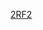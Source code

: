 {{Linescore
| Date = 3月15日
| Time = 18:00
| Location = [[沛可公園球場]]
| Road = {{bb|VEN}} | RoadAbr = 委內瑞拉
| R1 = 0 | R2 = 0 | R3 = 1 | R4 = 0 | R5 = 0 | R6 = 0 | R7 = 1 | R8 = 0 | R9 = 0 | RR = 2 | RH = 5 | RE = 2
| Home = '''{{bb|USA}}''' | HomeAbr = 美國
| H1 = 0 | H2 = 0 | H3 = 0 | H4 = 0 | H5 = 0 | H6 = 0 | H7 = 1 | H8 = 3 | H9 = X | HR = 4 | HH = 11 | HE = 1
| WP = [[Pat Neshek]] (1-0)
| LP = {{link-en|Hector Rondon|Héctor Rondón}} (0-1)
| SV = [[Luke Gregerson]] (1)
| RoadHR = {{link-en|Rougned Odor|Rougned Odor}} (1，7局上，1分)
| HomeHR = [[亞當·瓊斯 (棒球運動員)|Adam Jones]] (1，8局下，1分), {{link-en|Eric Hosmer|Eric Hosmer}} (1，8局下，2分)
| Attendance = 16,635
| Notes = 
| BoxURL = https://www.worldbaseballclassic.com/gameday/venezuela-vs-united-states/2017/03/15/486933#game=486933,game_state=final,game_tab=box
}}<noinclude>
[[Category:2017年世界棒球經典賽賽事模板|2RF2]]
</noinclude>